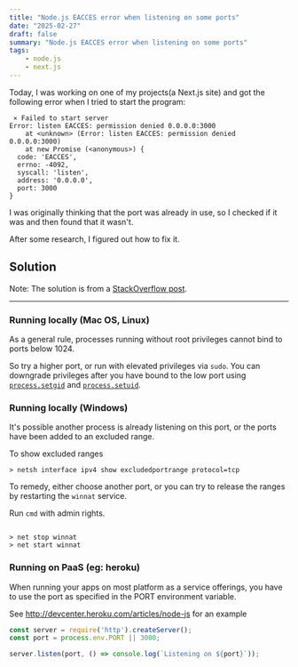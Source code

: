 ```yaml
---
title: "Node.js EACCES error when listening on some ports"
date: "2025-02-27"
draft: false
summary: "Node.js EACCES error when listening on some ports"
tags: 
    - node.js
    - next.js
---
```


Today, I was working on one of my projects(a Next.js site) and got the following error when I tried to start the program:

```
 ⨯ Failed to start server
Error: listen EACCES: permission denied 0.0.0.0:3000
    at <unknown> (Error: listen EACCES: permission denied 0.0.0.0:3000)
    at new Promise (<anonymous>) {
  code: 'EACCES',
  errno: -4092,
  syscall: 'listen',
  address: '0.0.0.0',
  port: 3000
}
```

I was originally thinking that the port was already in use, so I checked if it was and then found that it wasn't.

After some research, I figured out how to fix it.

## Solution

Note: The solution is from a [StackOverflow post](https://stackoverflow.com/a/9166332/22344092).

---

### Running locally (Mac OS, Linux)
As a general rule, processes running without root privileges cannot bind to ports below 1024.

So try a higher port, or run with elevated privileges via `sudo`.  You can downgrade privileges after you have bound to the low port using [`process.setgid`](http://nodejs.org/api/process.html#process_process_setgid_id) and [`process.setuid`](http://nodejs.org/api/process.html#process_process_setuid_id).

### Running locally (Windows)

It's possible another process is already listening on this port, or the ports have been added to an excluded range.

To show excluded ranges
```
> netsh interface ipv4 show excludedportrange protocol=tcp
```

To remedy, either choose another port, or you can try to release the ranges by restarting the `winnat` service.

Run `cmd` with admin rights.

```

> net stop winnat
> net start winnat

```

### Running on PaaS (eg: heroku)

When running your apps on most platform as a service offerings, you have to use the port as specified in the PORT environment variable.

See http://devcenter.heroku.com/articles/node-js for an example

```javascript
const server = require('http').createServer();
const port = process.env.PORT || 3000;

server.listen(port, () => console.log(`Listening on ${port}`));
```	